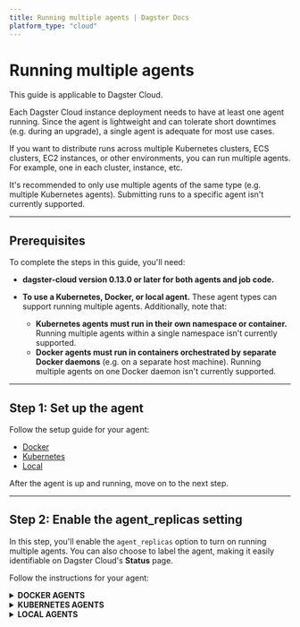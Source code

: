 ```yaml
---
title: Running multiple agents | Dagster Docs
platform_type: "cloud"
---
```


# Running multiple agents <Experimental />

<Note>This guide is applicable to Dagster Cloud.</Note>

Each Dagster Cloud instance deployment needs to have at least one agent running. Since the agent is lightweight and can tolerate short downtimes (e.g. during an upgrade), a single agent is adequate for most use cases.

If you want to distribute runs across multiple Kubernetes clusters, ECS clusters, EC2 instances, or other environments, you can run multiple agents. For example, one in each cluster, instance, etc.

It's recommended to only use multiple agents of the same type (e.g. multiple Kubernetes agents). Submitting runs to a specific agent isn't currently supported.

---

## Prerequisites

To complete the steps in this guide, you'll need:

- **dagster-cloud version 0.13.0 or later for both agents and job code.**
- **To use a Kubernetes, Docker, or local agent.** These agent types can support running multiple agents. Additionally, note that:

  - **Kubernetes agents must run in their own namespace or container.** Running multiple agents within a single namespace isn't currently supported.
  - **Docker agents must run in containers orchestrated by separate Docker daemons** (e.g. on a separate host machine). Running multiple agents on one Docker daemon isn't currently supported.

---

## Step 1: Set up the agent

Follow the setup guide for your agent:

- [Docker](/dagster-cloud/deployment/agents/docker)
- [Kubernetes](/dagster-cloud/deployment/agents/kubernetes/configuring-running-kubernetes-agent)
- [Local](/dagster-cloud/deployment/agents/local)

After the agent is up and running, move on to the next step.

---

## Step 2: Enable the agent_replicas setting

In this step, you'll enable the `agent_replicas` option to turn on running multiple agents. You can also choose to label the agent, making it easily identifiable on Dagster Cloud's **Status** page.

Follow the instructions for your agent:

<details>
  <summary><strong>DOCKER AGENTS</strong></summary>

**Docker agents must run in containers orchestrated by separate Docker daemons** (e.g. on a separate host machine). Running multiple agents on one Docker daemon isn't currently supported.

Add the following to the `dagster.yaml` file:

```yaml
agent_replicas:
  enabled: true

dagster_cloud_api:
  # <your other config>
  agent_label: "My agent" # optional
```

</details>

<details>
  <summary><strong>KUBERNETES AGENTS</strong></summary>

**Kubernetes agents must run in their own namespace or container.** Running multiple agents within a single namespace isn't currently supported.

Add the following options to your Helm command:

```shell
helm upgrade \
    ...
    --set agentReplicas.enabled=true \
    --set dagsterCloud.agentLabel="My agent" # optional, only supported on 0.13.14 and later
```

Or if you're using a `values.yaml` file:

```yaml
agentReplicas:
  enabled: true

dagsterCloud:
  agentLabel: "My agent" # optional, only supported on 0.13.14 and later
```

</details>

<details>
  <summary><strong>LOCAL AGENTS</strong></summary>

Add the following to the `dagster.yaml` file:

```yaml
agent_replicas:
  enabled: true

dagster_cloud_api:
  # <your other config>
  agent_label: "My agent" # optional
```

</details>
